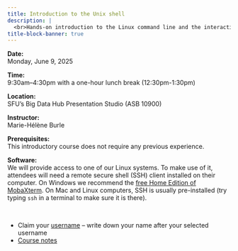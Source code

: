 ```yaml
---
title: Introduction to the Unix shell
description: |
  <br>Hands-on introduction to the Linux command line and the interaction with a remote server. We will cover working with files and directories, common utilities, loops, redirections, wild cards, functions and scripting, and the basics of working through secure shell.
title-block-banner: true
---
```


:::{.topdef}

**Date:** \
Monday, June 9, 2025

**Time:** \
9:30am–4:30pm with a one-hour lunch break (12:30pm-1:30pm)

**Location:** \
SFU's Big Data Hub Presentation Studio (ASB 10900)

**Instructor:** \
Marie-Hélène Burle

**Prerequisites:** \
This introductory course does not require any previous experience.

**Software:** \
We will provide access to one of our Linux systems. To make use of it, attendees will need a remote secure shell (SSH) client installed on their computer. On Windows we recommend the [free Home Edition of MobaXterm](https://mobaxterm.mobatek.net/download.html). On Mac and Linux computers, SSH is usually pre-installed (try typing `ssh` in a terminal to make sure it is there).

:::

<br>

* Claim your [username](https://tinyurl.com/clusterusernames) -- write down your name after your selected username
* [Course notes](https://mint.westdri.ca/bash/top_intro)
